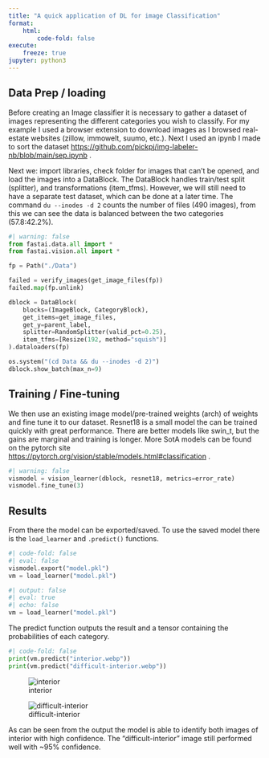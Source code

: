```yaml
---
title: "A quick application of DL for image Classification"
format:
    html:
        code-fold: false
execute: 
    freeze: true
jupyter: python3
---
```

## Data Prep / loading
Before creating an Image classifier it is necessary to gather a dataset of images representing the different categories you wish to classify. 
For my example I used a browser extension to download images as I browsed real-estate websites (zillow, immowelt, suumo, etc.). 
Next I used an ipynb I made to sort the dataset <https://github.com/pickpj/img-labeler-nb/blob/main/sep.ipynb> .

Next we: import libraries, check folder for images that can't be opened, and load the images into a DataBlock. The DataBlock handles train/test split (splitter), and transformations (item_tfms). However, we will still need to have a separate test dataset, which can be done at a later time.
The command `du --inodes -d 2` counts the number of files (490 images), from this we can see the data is balanced between the two categories (57.8:42.2%). 
```python
#| warning: false
from fastai.data.all import *
from fastai.vision.all import *

fp = Path("./Data")

failed = verify_images(get_image_files(fp))
failed.map(fp.unlink)

dblock = DataBlock(
    blocks=(ImageBlock, CategoryBlock), 
    get_items=get_image_files, 
    get_y=parent_label,
    splitter=RandomSplitter(valid_pct=0.25),
    item_tfms=[Resize(192, method="squish")]
).dataloaders(fp)

os.system("(cd Data && du --inodes -d 2)")
dblock.show_batch(max_n=9)
```

## Training / Fine-tuning
We then use an existing image model/pre-trained weights (arch) of weights and fine tune it to our dataset. Resnet18 is a small model the can be trained quickly with great performance. There are better models like swin_t, but the gains are marginal and training is longer. More SotA models can be found on the pytorch site <https://pytorch.org/vision/stable/models.html#classification> .

```python
#| warning: false
vismodel = vision_learner(dblock, resnet18, metrics=error_rate)
vismodel.fine_tune(3)
```
## Results
From there the model can be exported/saved. To use the saved model there is the `load_learner` and `.predict()` functions. 
```python
#| code-fold: false
#| eval: false
vismodel.export("model.pkl")
vm = load_learner("model.pkl")
```
```python
#| output: false
#| eval: true
#| echo: false
vm = load_learner("model.pkl")
```
The predict function outputs the result and a tensor containing the probabilities of each category. 
```python
#| code-fold: false
print(vm.predict("interior.webp"))
print(vm.predict("difficult-interior.webp"))
```
::: {layout-ncol=2}
![interior](extra-fastai/interior.webp)

![difficult-interior](extra-fastai/difficult-interior.webp)
:::
As can be seen from the output the model is able to identify both images of interior with high confidence. The "difficult-interior" image still performed well with ~95% confidence.
